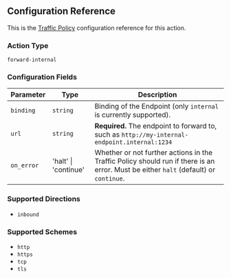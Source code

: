 ## Configuration Reference

This is the [Traffic Policy](/docs/http/traffic-policy/) configuration
reference for this action.

### Action Type

`forward-internal`

### Configuration Fields

| Parameter  | Type                 | Description                                                                                                                          |
| ---------- | -------------------- | ------------------------------------------------------------------------------------------------------------------------------------ |
| `binding`  | `string`             | Binding of the Endpoint (only `internal` is currently supported).                                                                    |
| `url`      | `string`             | **Required.** The endpoint to forward to, such as `http://my-internal-endpoint.internal:1234`                                        |
| `on_error` | 'halt' \| 'continue' | Whether or not further actions in the Traffic Policy should run if there is an error. Must be either `halt` (default) or `continue`. |

### Supported Directions

- `inbound`

### Supported Schemes

- `http`
- `https`
- `tcp`
- `tls`
